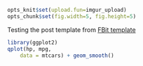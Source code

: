 
```r
opts_knit$set(upload.fun=imgur_upload)
opts_chunk$set(fig.width=5, fig.height=5)
```

Testing the post template from [FBit template]()


```r
library(ggplot2)
qplot(hp, mpg, 
    data = mtcars) + geom_smooth()
```
